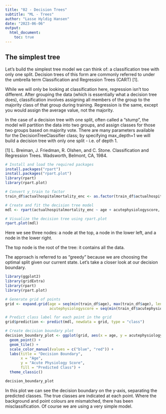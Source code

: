 ```yaml
---
title: "02 - Decision Trees"
subtitle: "ML - Trees"
author: "Lasse Hyldig Hansen"
date: "2023-06-06"
output: 
  html_document:
    toc: true
---
```


## The simplest tree

Let's build the simplest tree model we can think of: a classification tree with only one split. Decision trees of this form are commonly referred to under the umbrella term Classification and Regression Trees (CART) [1].

While we will only be looking at classification here, regression isn't too different. After grouping the data (which is essentially what a decision tree does), classification involves assigning all members of the group to the majority class of that group during training. Regression is the same, except you would assign the average value, not the majority.

In the case of a decision tree with one split, often called a "stump", the model will partition the data into two groups, and assign classes for those two groups based on majority vote. There are many parameters available for the DecisionTreeClassifier class; by specifying max_depth=1 we will build a decision tree with only one split - i.e. of depth 1.

[1] L. Breiman, J. Friedman, R. Olshen, and C. Stone. Classification and Regression Trees. Wadsworth, Belmont, CA, 1984.

```r
# Install and load the required packages
install.packages("rpart")
install.packages("rpart.plot")
library(rpart)
library(rpart.plot)

# Convert y_train to factor
train_df$actualhospitalmortality_enc <- as.factor(train_df$actualhospitalmortality_enc)

# Create and fit the decision tree model
mdl <- rpart(actualhospitalmortality_enc ~ age + acutephysiologyscore, data = train_df, method = "class", control = rpart.control(maxdepth = 1))

# Visualize the decision tree using rpart.plot
rpart.plot(mdl)
```


Here we see three nodes: a node at the top, a node in the lower left, and a node in the lower right.

The top node is the root of the tree: it contains all the data. 

The approach is referred to as "greedy" because we are choosing the optimal split given our current state. Let's take a closer look at our decision boundary.

```r
library(ggplot2)
library(gridExtra)
library(rpart)
library(rpart.plot)

# Generate grid of points
grid <- expand.grid(age = seq(min(train_df$age), max(train_df$age), length.out = 100),
                    acutephysiologyscore = seq(min(train_df$acutephysiologyscore), max(train_df$acutephysiologyscore), length.out = 100))

# Predict class label for each point in the grid
grid$prediction <- predict(mdl, newdata = grid, type = "class")

# Create decision boundary plot
decision_boundary_plot <- ggplot(grid, aes(x = age, y = acutephysiologyscore, fill = prediction)) +
  geom_point() +
  geom_tile() +
  scale_color_manual(values = c("blue", "red")) +
  labs(title = "Decision Boundary",
       x = "Age",
       y = "Acute Physiology Score",
       fill = "Predicted Class") +
  theme_classic()

decision_boundary_plot
```

In this plot we can see the decision boundary on the y-axis, separating the predicted classes. The true classes are indicated at each point. Where the background and point colours are mismatched, there has been misclassification. Of course we are using a very simple model.


